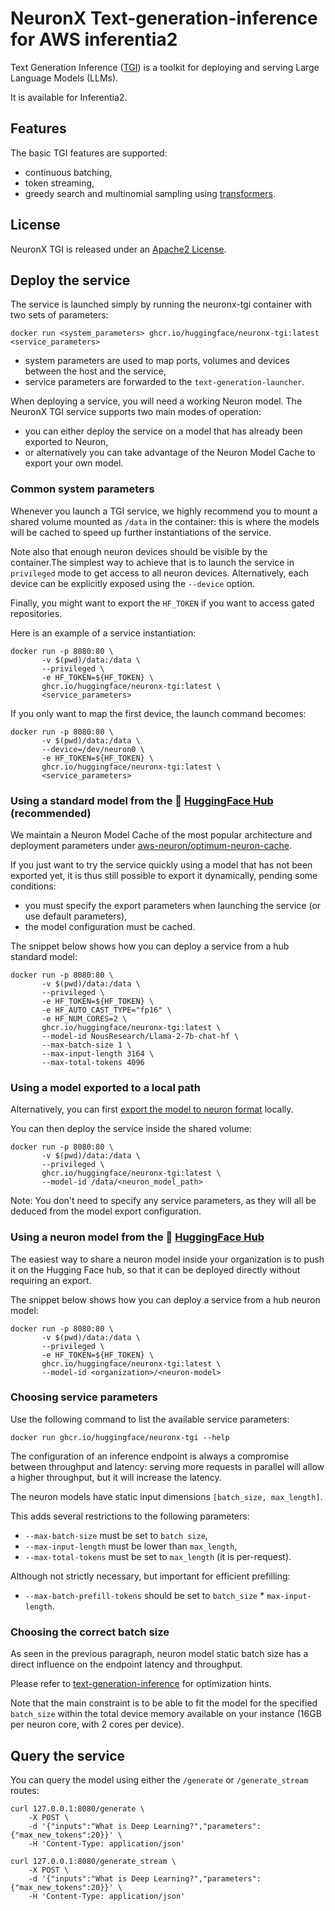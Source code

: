 # NeuronX Text-generation-inference for AWS inferentia2

Text Generation Inference ([TGI](https://huggingface.co/docs/text-generation-inference/)) is a toolkit for deploying and serving Large Language Models (LLMs).

It is available for Inferentia2.

## Features

The basic TGI features are supported:

- continuous batching,
- token streaming,
- greedy search and multinomial sampling using [transformers](https://huggingface.co/docs/transformers/generation_strategies#customize-text-generation).

## License

NeuronX TGI is released under an [Apache2 License](https://github.com/huggingface/text-generation-inference?tab=Apache-2.0-1-ov-file#readme).

## Deploy the service

The service is launched simply by running the neuronx-tgi container with two sets of parameters:

```
docker run <system_parameters> ghcr.io/huggingface/neuronx-tgi:latest <service_parameters>
```

- system parameters are used to map ports, volumes and devices between the host and the service,
- service parameters are forwarded to the `text-generation-launcher`.

When deploying a service, you will need a working Neuron model. The NeuronX TGI service supports two main modes of operation:

- you can either deploy the service on a model that has already been exported to Neuron,
- or alternatively you can take advantage of the Neuron Model Cache to export your own model.

### Common system parameters

Whenever you launch a TGI service, we highly recommend you to mount a shared volume mounted as `/data` in the container: this is where
the models will be cached to speed up further instantiations of the service.

Note also that enough neuron devices should be visible by the container.The simplest way to achieve that is to launch the service in `privileged` mode to get access to all neuron devices.
Alternatively, each device can be explicitly exposed using the `--device` option.

Finally, you might want to export the `HF_TOKEN` if you want to access gated repositories.

Here is an example of a service instantiation:

```
docker run -p 8080:80 \
       -v $(pwd)/data:/data \
       --privileged \
       -e HF_TOKEN=${HF_TOKEN} \
       ghcr.io/huggingface/neuronx-tgi:latest \
       <service_parameters>
```

If you only want to map the first device, the launch command becomes:

```
docker run -p 8080:80 \
       -v $(pwd)/data:/data \
       --device=/dev/neuron0 \
       -e HF_TOKEN=${HF_TOKEN} \
       ghcr.io/huggingface/neuronx-tgi:latest \
       <service_parameters>
```

### Using a standard model from the 🤗 [HuggingFace Hub](https://huggingface.co/aws-neuron) (recommended)

We maintain a Neuron Model Cache of the most popular architecture and deployment parameters under [aws-neuron/optimum-neuron-cache](https://huggingface.co/aws-neuron/optimum-neuron-cache).

If you just want to try the service quickly using a model that has not been exported yet, it is thus still
possible to export it dynamically, pending some conditions:
- you must specify the export parameters when launching the service (or use default parameters),
- the model configuration must be cached.

The snippet below shows how you can deploy a service from a hub standard model:

```
docker run -p 8080:80 \
       -v $(pwd)/data:/data \
       --privileged \
       -e HF_TOKEN=${HF_TOKEN} \
       -e HF_AUTO_CAST_TYPE="fp16" \
       -e HF_NUM_CORES=2 \
       ghcr.io/huggingface/neuronx-tgi:latest \
       --model-id NousResearch/Llama-2-7b-chat-hf \
       --max-batch-size 1 \
       --max-input-length 3164 \
       --max-total-tokens 4096
```

### Using a model exported to a local path

Alternatively, you can first [export the model to neuron format](https://huggingface.co/docs/optimum-neuron/main/en/guides/export_model#exporting-neuron-models-using-neuronx-tgi) locally.

You can then deploy the service inside the shared volume:

```
docker run -p 8080:80 \
       -v $(pwd)/data:/data \
       --privileged \
       ghcr.io/huggingface/neuronx-tgi:latest \
       --model-id /data/<neuron_model_path>
```

Note: You don't need to specify any service parameters, as they will all be deduced from the model export configuration.

### Using a neuron model from the 🤗 [HuggingFace Hub](https://huggingface.co/)

The easiest way to share a neuron model inside your organization is to push it on the Hugging Face hub, so that it can be deployed directly without requiring an export.

The snippet below shows how you can deploy a service from a hub neuron model:

```
docker run -p 8080:80 \
       -v $(pwd)/data:/data \
       --privileged \
       -e HF_TOKEN=${HF_TOKEN} \
       ghcr.io/huggingface/neuronx-tgi:latest \
       --model-id <organization>/<neuron-model>
```

### Choosing service parameters

Use the following command to list the available service parameters:

```
docker run ghcr.io/huggingface/neuronx-tgi --help
```

The configuration of an inference endpoint is always a compromise between throughput and latency: serving more requests in parallel will allow a higher throughput, but it will increase the latency.

The neuron models have static input dimensions `[batch_size, max_length]`.

This adds several restrictions to the following parameters:

- `--max-batch-size` must be set to `batch size`,
- `--max-input-length` must be lower than `max_length`,
- `--max-total-tokens` must be set to `max_length` (it is per-request).

Although not strictly necessary, but important for efficient prefilling:

- `--max-batch-prefill-tokens` should be set to `batch_size` * `max-input-length`.

### Choosing the correct batch size

As seen in the previous paragraph, neuron model static batch size has a direct influence on the endpoint latency and throughput.

Please refer to [text-generation-inference](https://github.com/huggingface/text-generation-inference) for optimization hints.

Note that the main constraint is to be able to fit the model for the specified `batch_size` within the total device memory available
on your instance (16GB per neuron core, with 2 cores per device).

## Query the service

You can query the model using either the `/generate` or `/generate_stream` routes:

```
curl 127.0.0.1:8080/generate \
    -X POST \
    -d '{"inputs":"What is Deep Learning?","parameters":{"max_new_tokens":20}}' \
    -H 'Content-Type: application/json'
```

```
curl 127.0.0.1:8080/generate_stream \
    -X POST \
    -d '{"inputs":"What is Deep Learning?","parameters":{"max_new_tokens":20}}' \
    -H 'Content-Type: application/json'
```
